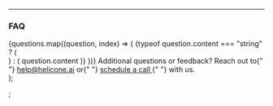   <div>
    <hr />
    <h3>FAQ</h3>
    <AccordionGroup>
      {questions.map((question, index) => (
        <Accordion key={index} title={question.title}>
          {typeof question.content === "string" ? (
            <div dangerouslySetInnerHTML={{ __html: question.content }} />
          ) : (
            question.content
          )}
        </Accordion>
      ))}
    </AccordionGroup>
    <Tip>
      Additional questions or feedback? Reach out to{" "}
      <a href="mailto:help@helicone.ai">help@helicone.ai</a> or{" "}
      <a href="https://cal.com/team/helicone/helicone-discovery">
        schedule a call
      </a>{" "}
      with us.
    </Tip>
  </div>
);

;
